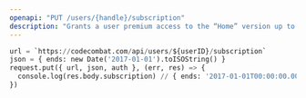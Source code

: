```yaml
---
openapi: "PUT /users/{handle}/subscription"
description: "Grants a user premium access to the “Home” version up to a certain time."
---
```


```python
url = `https://codecombat.com/api/users/${userID}/subscription`
json = { ends: new Date('2017-01-01').toISOString() }
request.put({ url, json, auth }, (err, res) => {
  console.log(res.body.subscription) // { ends: '2017-01-01T00:00:00.000Z', active: true }
})
```
